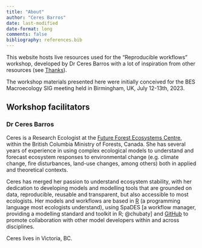 ```yaml
---
title: "About"
author: "Ceres Barros"
date: last-modified
date-format: long
comments: false
bibliography: references.bib
---
```


This website hosts live resources used for the "Reproducible workflows" workshop, developed by Dr Ceres Barros with a lot of inspiration from other resources (see [Thanks](thanks.qmd)).

The workshop materials presented here were initially conceived for the BES Macroecology SIG meeting held in Birmingham, UK, July 12-13th, 2023.

## Workshop facilitators

### Dr Ceres Barros

Ceres is a Research Ecologist at the [Future Forest Ecosystems Centre](https://www2.gov.bc.ca/gov/content/environment/natural-resource-stewardship/natural-resources-climate-change/future-forest-ecosystems-centre), within the British Columbia Ministry of Forests, Canada.
She has several years of experience in using complex ecological models to understand and forecast ecosystem responses to environmental change (e.g. climate change, fire disturbances, land-use changes, among others) both in applied and theoretical contexts.

Ceres has merged her passion to understand ecosystem stability, with her dedication to developing models and modelling tools that are grounded on data, reproducible, reusable and transparent, but also accessible to most ecologists.
Her models and workflows are based in [R](#0) (a programming language most ecologists understand), using SpaDES [a workflow manager, providing a modelling standard and toolkit in R; @chubaty] and [GitHub](https://github.com/) to promote collaboration with other model developers within and across disciplines.

Ceres lives in Victoria, BC.

